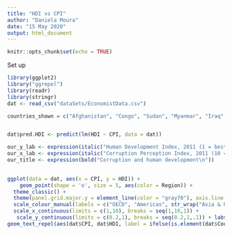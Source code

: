 ---
title: "HDI vs CPI"
author: "Daniela Moura"
date: "15 May 2020"
output: html_document
---

```{r setup, include=FALSE}
knitr::opts_chunk$set(echo = TRUE)
```



Set up
```{r}
library(ggplot2)
library("ggrepel")
library(readr)
library(stringr)
dat <- read_csv("dataSets/EconomistData.csv")
```


```{r}
countries_shown = c("Afghanistan", "Congo", "Sudan", "Myanmar", "Iraq", "India", "Venezuela", "Russia", "Argentina", "Greece", "Brazil", "Greece", "Italy", "Spain", "France", "US", "Germany", "Norway", "New Zealand", "Singapore", "Japan", "Britain", "Barbados", "Botswana", "Cape Verde", "Buthan", "Rwanda", "South Africa", "China")


dat$pred.HDI <- predict(lm(HDI ~ CPI, data = dat))

our_y_lab <- expression(italic("Human Development Index, 2011 (1 = best)"))
our_x_lab <- expression(italic("Corruption Perception Index, 2011 (10 = best)"))
our_title <- expression(bold("Corruption and human development\n"))
                      

ggplot(data = dat, aes(x = CPI, y = HDI)) + 
    geom_point(shape = 'o', size = 5, aes(color = Region)) + 
  theme_classic() +
  theme(panel.grid.major.y = element_line(color = "gray70"), axis.line.y = element_blank(), axis.ticks.y = element_blank(), axis.line.x = element_line(color = "gray65"), axis.ticks.length.x = unit(-.12, "cm"), axis.text.x = element_text(vjust = -2), legend.justification = c(0,0.2), legend.position = c(0,1), legend.title = element_blank(), legend.direction = "horizontal", plot.margin = margin(.8, 0, 0, .2, "cm"), plot.caption = element_text(hjust = -0.16), axis.title.x = element_text(vjust = -1, hjust = 0.4)) +
  scale_colour_manual(labels = c("OECD", "Americas", str_wrap("Asia & Oceania", width = 10), str_wrap("Central & Western Europe", width = 16), str_wrap("Middle East & North Africa", width = 14), str_wrap("Sub-Saharan Africa", width = 14)), values = c("red", "green", "#2b1900", 'turquoise4', "pink", "orange")) +
  scale_x_continuous(limits = c(1,10), breaks = seq(1,10,1)) +
   scale_y_continuous(limits = c(0.2,1), breaks = seq(0.2,1,.1)) + labs(title = our_title, y = our_y_lab, x = our_x_lab, caption = "Sources: Transparency International; UN Human Development Report") + geom_smooth(method = lm, formula = y ~ log(x), se = FALSE, color = "red", fullrange = TRUE) + guides(colour = guide_legend(nrow = 1)) +
geom_text_repel(aes(dat$CPI, dat$HDI, label = ifelse(is.element(dat$Country, countries_shown), dat$Country, "")), size = 4)

```



